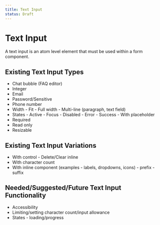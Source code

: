 ```yaml
---
title: Text Input
status: Draft
---
```


# Text Input

A text input is an atom level element that must be used within a form component.

## Existing Text Input Types

- Chat bubble (FAQ editor)
- Integer
- Email
- Password/Sensitive
- Phone number
- Width - Fit - Full width - Multi-line (paragraph, text field)
- States - Active - Focus - Disabled - Error - Success - With placeholder
- Required
- Read only
- Resizable

## Existing Text Input Variations

- With control - Delete/Clear inline
- With character count
- With inline component (examples - labels, dropdowns, icons) - prefix - suffix

## Needed/Suggested/Future Text Input Functionality

- Accessibility
- Limiting/setting character count/input allowance
- States - loading/progress
